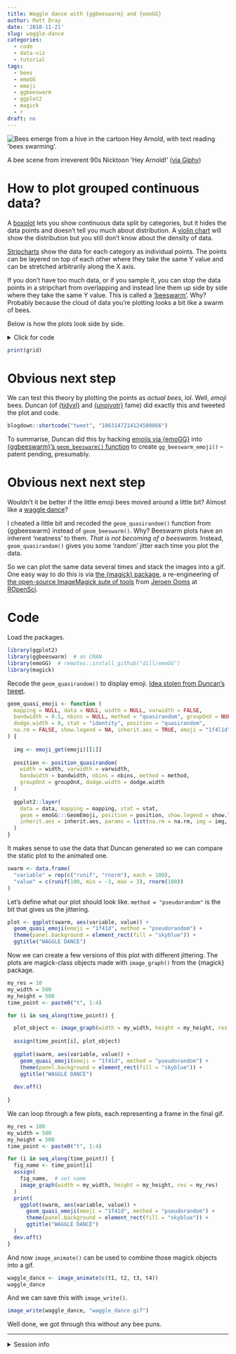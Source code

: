 ```yaml
---
title: Waggle dance with {ggbeeswarm} and {emoGG}
author: Matt Dray
date: '2018-11-21'
slug: waggle-dance
categories:
  - code
  - data-viz
  - tutorial
tags:
  - bees
  - emoGG
  - emoji
  - ggbeeswarm
  - ggplot2
  - magick
  - r
draft: no
---
```


<div class="figure">
<img src="https://media.giphy.com/media/3o6nUNAsHzitru2Aw0/giphy.gif" alt="Bees emerge from a hive in the cartoon Hey Arnold, with text reading 'bees swarming'.">
<p class="caption">A bee scene from irreverent 90s Nicktoon 'Hey Arnold!' ([via Giphy](https://giphy.com/gifs/heyarnold-hey-arnold-nicksplat-3o6nUNAsHzitru2Aw0?utm_source=media-link&utm_medium=landing&utm_campaign=Media%20Links&utm_term=){target='_blank'})</p>
</div>

# How to plot grouped continuous data?

A [boxplot](https://en.wikipedia.org/wiki/Box_plot){target='_blank'} lets you show continuous data split by categories, but it hides the data points and doesn't tell you much about distribution. A [violin chart](https://en.wikipedia.org/wiki/Violin_plot){target='_blank'} will show the distribution but you still don't know about the density of data.

[Stripcharts](https://www.datamentor.io/r-programming/strip-chart/){target='_blank'} show the data for each category as individual points. The points can be layered on top of each other where they take the same Y value and can be stretched arbitrarily along the X axis.

If you don't have too much data, or if you sample it, you can stop the data points in a stripchart from overlapping and instead line them up side by side where they take the same Y value. This is called a ['beeswarm'](http://www.cbs.dtu.dk/~eklund/beeswarm/){target='_blank'}. Why? Probably because the cloud of data you're plotting looks a bit like a swarm of bees.

Below is how the plots look side by side.

<details><summary>Click for code</summary>
```r
library(ggplot2)  # for plotting
library(ggbeeswarm)  # more on this later
suppressPackageStartupMessages(library(cowplot))  # arrange plots

# Create data set
data <- data.frame(
  "variable" = rep(c("runif", "rnorm"), each = 100),
  "value" = c(runif(100, min = -3, max = 3), rnorm(100))
)

# Generate different plot types
canvas <- ggplot(data, aes(variable, value)) 
box <- canvas + geom_boxplot() + ggtitle("Boxplot")
violin <- canvas + geom_violin() + ggtitle("Violin")
strip <- canvas + geom_jitter(width = 0.2)  + ggtitle("Stripchart")
bee <- canvas + geom_quasirandom()  + ggtitle("Beeswarm")  # more on this later

# Arrange plots
grid <- plot_grid(box, violin, strip, bee)
```
</details>

```r
print(grid)
```

# Obvious next step

We can test this theory by plotting the points as *actual bees*, *lol*. Well, *emoji* bees. Duncan (of [{tidyxl}](https://nacnudus.github.io/tidyxl/){target='_blank'} and [{unpivotr}](https://nacnudus.github.io/unpivotr/){target='_blank'} fame) did exactly this and tweeted the plot and code.

```r
blogdown::shortcode("tweet", "1063147214124580866")
```

To summarise, Duncan did this by hacking [emojis via {emoGG}](https://github.com/dill/emoGG){target='_blank'} into [{ggbeeswarm}'s `geom_beeswarm()` function](https://github.com/eclarke/ggbeeswarm){target='_blank'} to create `gg_beeswarm_emoji()` -- patent pending, presumably.

# Obvious next next step

Wouldn't it be better if the little emoji bees moved around a little bit? Almost like a [waggle dance](https://en.wikipedia.org/wiki/Waggle_dance){target='_blank'}?

I cheated a little bit and recoded the `geom_quasirandom()` function from {ggbeeswarm} instead of `geom_beeswarm()`. Why? Beeswarm plots have an inherent 'neatness' to them. *That is not becoming of a beeswarm*. Instead, `geom_quasirandom()` gives you some 'random' jitter each time you plot the data. 

So we can plot the same data several times and stack the images into a gif. One easy way to do this is via [the {magick} package](https://cran.r-project.org/web/packages/magick/vignettes/intro.html){target='_blank'}, a re-engineering of [the open-source ImageMagick sute of tools](https://www.imagemagick.org/script/index.php){target='_blank'} from [Jeroen Ooms](https://twitter.com/opencpu){target='_blank'} at [ROpenSci](https://ropensci.org/){target='_blank'}.

# Code

Load the packages.

```r
library(ggplot2)
library(ggbeeswarm)  # on CRAN
library(emoGG)  # remotes::install_github("dill/emoGG")
library(magick)
```

Recode the `geom_quasirandom()` to display emoji. [Idea stolen from Duncan's tweet](https://twitter.com/nacnudus/status/1063147214124580866){target='_blank'}.

```r
geom_quasi_emoji <- function (
  mapping = NULL, data = NULL, width = NULL, varwidth = FALSE, 
  bandwidth = 0.5, nbins = NULL, method = "quasirandom", groupOnX = NULL, 
  dodge.width = 0, stat = "identity", position = "quasirandom", 
  na.rm = FALSE, show.legend = NA, inherit.aes = TRUE, emoji = "1f4l1d", ...
) {
  
  img <- emoji_get(emoji)[[1]]
  
  position <- position_quasirandom(
    width = width, varwidth = varwidth, 
    bandwidth = bandwidth, nbins = nbins, method = method, 
    groupOnX = groupOnX, dodge.width = dodge.width
  )
  
  ggplot2::layer(
    data = data, mapping = mapping, stat = stat, 
    geom = emoGG:::GeomEmoji, position = position, show.legend = show.legend, 
    inherit.aes = inherit.aes, params = list(na.rm = na.rm, img = img, ...)
  )
}
```

It makes sense to use the data that Duncan generated so we can compare the static plot to the animated one.

```r
swarm <- data.frame(
  "variable" = rep(c("runif", "rnorm"), each = 100),
  "value" = c(runif(100, min = -3, max = 3), rnorm(100))
)
```

Let's define what our plot should look like. `method = "pseudorandom"` is the bit that gives us the jittering.

```r
plot <- ggplot(swarm, aes(variable, value)) +
  geom_quasi_emoji(emoji = "1f41d", method = "pseudorandom") +
  theme(panel.background = element_rect(fill = "skyblue")) +
  ggtitle("WAGGLE DANCE")
```

Now we can create a few versions of this plot with different jittering. The plots are magick-class objects made with `image_graph()` from the {magick} package.

```r
my_res = 10
my_width = 500
my_height = 500
time_point <- paste0("t", 1:4)

for (i in seq_along(time_point)) {

  plot_object <- image_graph(width = my_width, height = my_height, res = my_res)
  
  assign(time_point[i], plot_object)
  
  ggplot(swarm, aes(variable, value)) +
    geom_quasi_emoji(emoji = "1f41d", method = "pseudorandom") +
    theme(panel.background = element_rect(fill = "skyblue")) +
    ggtitle("WAGGLE DANCE")
  
  dev.off()
  
}
```

We can loop through a few plots, each representing a frame in the final gif. 

```r
my_res = 100
my_width = 500
my_height = 500
time_point <- paste0("t", 1:4)

for (i in seq_along(time_point)) {
  fig_name <- time_point[i]
  assign(
    fig_name,  # set name
    image_graph(width = my_width, height = my_height, res = my_res)
  )
  print(
    ggplot(swarm, aes(variable, value)) +
      geom_quasi_emoji(emoji = "1f41d", method = "pseudorandom") +
      theme(panel.background = element_rect(fill = "skyblue")) +
      ggtitle("WAGGLE DANCE")
  )
  dev.off()
}
```

And now `image_animate()` can be used to combine those magick objects into a gif.

```r
waggle_dance <- image_animate(c(t1, t2, t3, t4))
waggle_dance
```

And we can save this with `image_write()`.

```r
image_write(waggle_dance, "waggle_dance.gif")
```

Well done, we got through this without any bee puns.

---
<details><summary>Session info</summary>
```r
paste("Last updated", Sys.Date())
sessioninfo::session_info()
```
</details>